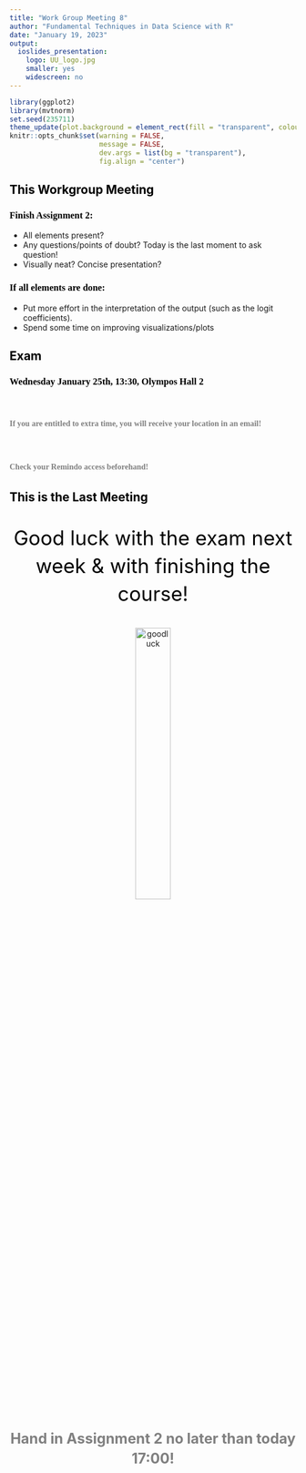 ```yaml
---
title: "Work Group Meeting 8"
author: "Fundamental Techniques in Data Science with R"
date: "January 19, 2023"
output:
  ioslides_presentation:
    logo: UU_logo.jpg
    smaller: yes
    widescreen: no
---
```


<style>
h2{
  color: black;
}

h3{
  color: black;
  font-family: "Rockwell";
  text-align: left;
}

h4{
  color: grey;
  font-family: "Rockwell";
  text-align: left;
  line-height: 1.5;
}

.forceBreak { -webkit-column-break-after: always; break-after: column; }

#centertext{
color: black;
text-align: center;
font-size: 35px;
line-height: 1.4;
}

#subtext
{
color: grey;
text-align: center;
font-size: 25px;
line-height: 1.4;
}

</style>

```r
library(ggplot2)
library(mvtnorm)
set.seed(235711)
theme_update(plot.background = element_rect(fill = "transparent", colour = NA))
knitr::opts_chunk$set(warning = FALSE, 
                      message = FALSE, 
                      dev.args = list(bg = "transparent"), 
                      fig.align = "center")
```


## This Workgroup Meeting

<h3>Finish Assignment 2:</h3>

- All elements present?
- Any questions/points of doubt? Today is the last moment to ask question!
- Visually neat? Concise presentation?

<h3> If all elements are done: </h3>

- Put more effort in the interpretation of the output (such as the logit coefficients).
- Spend some time on improving visualizations/plots

## Exam

<h3> Wednesday January 25th, 13:30, Olympos Hall 2 </h3> <br>

<h4> If you are entitled to extra time, you will receive your location in an email! </h4> <br>

<h4> Check your Remindo access beforehand! </h4> 




## This is the Last Meeting

<p id = "centertext">Good luck with the exam next week & with finishing the course!</p>
<center>
<img src = "goodluck.jpg" alt = "goodluck" width = 35%, heigth = auto></img>
</center>

<br>
<p id = "subtext"><b> Hand in Assignment 2 no later than today 17:00! </b></p>



